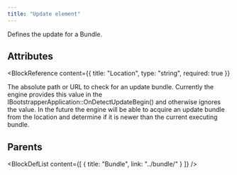 ```yaml
---
title: "Update element"
---
```



Defines the update for a Bundle.


## Attributes

<BlockWrapper>

  <BlockReference
    content={{
      title: "Location",
      type: "string",
      required: true
    }}
  >
  The absolute path or URL to check for an update bundle. Currently the engine provides this value
   in the IBootstrapperApplication::OnDetectUpdateBegin() and otherwise ignores the value. In the
   future the engine will be able to acquire an update bundle from the location and determine if it
   is newer than the current executing bundle.
  </BlockReference>

</BlockWrapper>


## Parents

<BlockDefList content={[
    {
      title: "Bundle",
      link: "../bundle/"
    }
  ]}
/>